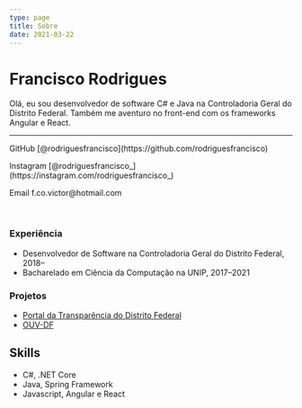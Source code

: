 ```yaml
---
type: page
title: Sobre
date: 2021-03-22
---
```


# Francisco Rodrigues

Olá, eu sou desenvolvedor de software C# e Java na Controladoria Geral do Distrito Federal. Também me aventuro no front-end com os frameworks Angular e React.

---

<div>
  <p>GitHub [@rodriguesfrancisco](https://github.com/rodriguesfrancisco)</p>
  <p>Instagram [@rodriguesfrancisco_](https://instagram.com/rodriguesfrancisco_)</p>
  <p>Email f.co.victor@hotmail.com</p>
</div>

<br />

### Experiência

- Desenvolvedor de Software na Controladoria Geral do Distrito Federal, 2018–
- Bacharelado em Ciência da Computação na UNIP, 2017–2021

### Projetos

- [Portal da Transparência do Distrito Federal](http://www.transparencia.df.gov.br/)
- [OUV-DF](https://www.ouv.df.gov.br/)

## Skills

- C#, .NET Core
- Java, Spring Framework
- Javascript, Angular e React
